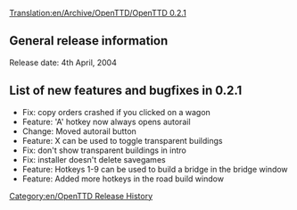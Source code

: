 [[Translation:en/Archive/OpenTTD/OpenTTD 0.2.1]]
[[Category:en/OpenTTD Release History]]

==General release information==
Release date: 4th April, 2004

==List of new features and bugfixes in 0.2.1==
*Fix: copy orders crashed if you clicked on a wagon
*Feature: 'A' hotkey now always opens autorail
*Change: Moved autorail button
*Feature: X can be used to toggle transparent buildings
*Fix: don't show transparent buildings in intro
*Fix: installer doesn't delete savegames
*Feature: Hotkeys 1-9 can be used to build a bridge in the bridge window
*Feature: Added more hotkeys in the road build window